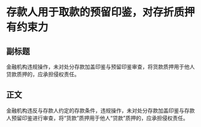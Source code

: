 # 存款人用于取款的预留印鉴，对存折质押有约束力
## 副标题
金融机构违规操作，未对处分存款加盖印鉴与预留印鉴审查，将货款质押用于他人贷款质押的，应承担侵权责任。
## 正文
金融机构违反与存款人约定的存款条件，违规操作，未对处分存款加盖印鉴与存款人预留印鉴进行审查，将“货款”质押用于他人“贷款”质押的，应承担侵权责任。